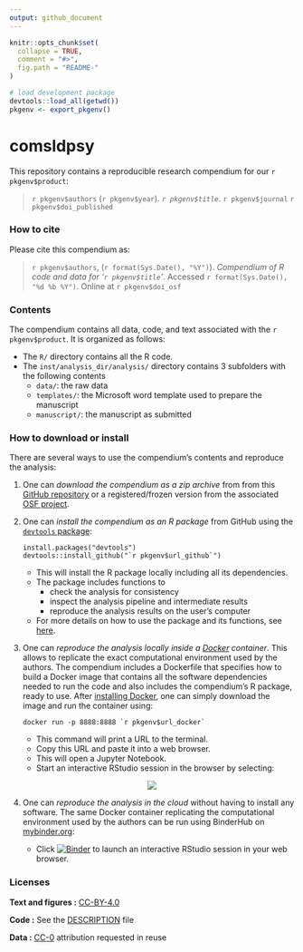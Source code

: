 ```yaml
---
output: github_document
---
```


<!-- README.md is generated from README.Rmd. Please edit that file -->

```r
knitr::opts_chunk$set(
  collapse = TRUE,
  comment = "#>",
  fig.path = "README-"
)

# load development package
devtools::load_all(getwd())
pkgenv <- export_pkgenv()
```

# comsldpsy

This repository contains a reproducible research compendium for our `r pkgenv$product`:

> `r pkgenv$authors` (`r pkgenv$year`). *`r pkgenv$title`*. `r pkgenv$journal` `r pkgenv$doi_published`

<!-- Our pre-print is online here: -->

<!-- > `r pkgenv$authors` (`r pkgenv$year`). *`r pkgenv$title`*. `r pkgenv$journal`, Accessed `r format(Sys.Date(), "%d %b %Y")`. Online at `r pkgenv$doi_preprint` -->

### How to cite

Please cite this compendium as:

> `r pkgenv$authors`, (`r format(Sys.Date(), "%Y")`). *Compendium of R code and data for '`r pkgenv$title`'*. Accessed `r format(Sys.Date(), "%d %b %Y")`. Online at `r pkgenv$doi_osf`

### Contents

The compendium contains all data, code, and text associated with the `r pkgenv$product`. It is organized as follows:

- The `R/` directory contains all the R code.
- The `inst/analysis_dir/analysis/` directory contains 3 subfolders with the following contents
  - `data/`: the raw data
  - `templates/`: the Microsoft word template used to prepare the manuscript
  - `manuscript/`: the manuscript as submitted

### How to download or install

There are several ways to use the compendium's contents and reproduce the analysis:

1. One can *download the compendium as a zip archive* from from this [GitHub repository](https://github/`r pkgenv$url_github`/master.zip) or a registered/frozen version from the associated [OSF project](`r pkgenv$url_osf`files).

2. One can *install the compendium as an R package* from GitHub using the [`devtools` package](https://cran.r-project.org/web/packages/devtools/index.html):

    ```
    install.packages("devtools")
    devtools::install_github("`r pkgenv$url_github`")
    ```
  
    - This will install the R package locally including all its dependencies.
    - The package includes functions to
      - check the analysis for consistency
      - inspect the analysis pipeline and intermediate results
      - reproduce the analysis results on the user's computer
    - For more details on how to use the package and its functions, see [here](https://idea-labs.github.io/`r pkgenv$pkg_name`/).

3. One can *reproduce the analysis locally inside a [Docker](https://www.docker.com/) container*. This allows to replicate the exact computational environment used by the authors. The compendium includes a Dockerfile that specifies how to build a Docker image that contains all the software dependencies needed to run the code and also includes the compendium's R package, ready to use. After [installing Docker](https://docs.docker.com/install/#supported-platforms), one can simply download the image and run the container using:

    ```
    docker run -p 8888:8888 `r pkgenv$url_docker`
    ```
    
    - This command will print a URL to the terminal.
    - Copy this URL and paste it into a web browser.
    - This will open a Jupyter Notebook.
    - Start an interactive RStudio session in the browser by selecting:
    
<p align="center">
  <img src="img/rstudio-session.jpg"/>
</p>

<!-- ![](img/rstudio-session.jpg) -->

4. One can *reproduce the analysis in the cloud* without having to install any software. The same Docker container replicating the computational environment used by the authors can be run using BinderHub on [mybinder.org](https://mybinder.org/):

    - Click [![Binder](https://mybinder.org/badge_logo.svg)](https://mybinder.org/v2/gh/`r pkgenv$url_github`/master?urlpath=rstudio) to launch an interactive RStudio session in your web browser.

### Licenses

**Text and figures :**  [CC-BY-4.0](http://creativecommons.org/licenses/by/4.0/)

**Code :** See the [DESCRIPTION](DESCRIPTION) file

**Data :** [CC-0](http://creativecommons.org/publicdomain/zero/1.0/) attribution requested in reuse
